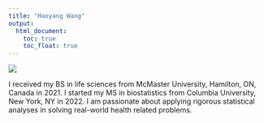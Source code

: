 ```yaml
---
title: "Haoyang Wang"
output: 
  html_document:
    toc: true
    toc_float: true
---
```

![](images/columbia profile.jpg)

I received my BS in life sciences from McMaster University, Hamilton, ON, Canada in 2021. I started my MS in biostatistics from Columbia University, New York, NY in 2022. I am passionate about applying rigorous statistical analyses in solving real-world health related problems.
